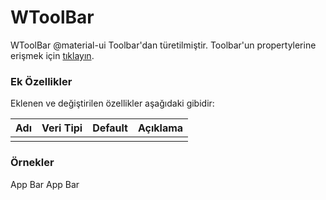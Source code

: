 
# WToolBar

WToolBar @material-ui Toolbar'dan türetilmiştir.
Toolbar'un propertylerine erişmek için [tıklayın](https://material-ui.com/api/toolbar/).

### Ek Özellikler

Eklenen ve değiştirilen özellikler aşağıdaki gibidir:

| Adı                 | Veri Tipi                                                     | Default | Açıklama                                        |
|:--------------------|:--------------------------------------------------------------|:--------|:------------------------------------------------|
|                     |                                                               |         |                                                 |


### Örnekler

<WPlayground header="Temel Kullanım">
<WAppBar style={{margin:10}} position="static"><WToolbar>App Bar</WToolbar></WAppBar>
<WAppBar style={{margin:10}} position="static" color="secondary"><WToolbar>App Bar</WToolbar></WAppBar>
</WPlayground><br/>